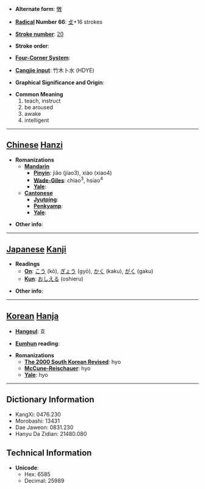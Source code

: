 * '''Alternate form''': [[斆]]

* '''[[Wiktionary:Chinese radical index| Radical]] Number 66''': [[Wiktionary:Chinese radical index 攴|攴]]+16 strokes

* '''[[Wiktionary:Chinese total strokes index|Stroke number]]''': [[Wiktionary:Chinese total strokes index 20|20]]

* '''Stroke order''': 

* '''[[Wiktionary:Chinese four corner index|Four-Corner System]]''': 

* '''[[Wiktionary:Chinese Cangjie index|Cangjie input]]''': 竹木卜水 (HDYE)

* '''Graphical Significance and Origin''': 

* '''Common Meaning'''
*#teach, instruct
*# be aroused
*# awake
*# intelligent


----

== [[Chinese]] [[Hanzi]] ==

* '''Romanizations'''
** '''[[Mandarin]]'''
*** '''[[Pinyin]]''': jiǎo (jiao3), xiào (xiao4)
*** '''[[Wade-Giles]]''': chiao<sup>3</sup>, hsiao<sup>4</sup>
*** '''[[Yale]]''': 
** '''[[Cantonese]]'''
*** '''[[Jyutping]]''':
*** '''[[Penkyamp]]''': 
*** '''[[Yale]]''': 

* '''Other info''': 

----

== [[Japanese]] [[Kanji]] ==

* '''Readings'''
** '''[[On]]''': [[こう]] (kō), [[ぎょう]] (gyō), [[かく]] (kaku), [[がく]] (gaku)
** '''[[Kun]]''': [[おしえる]] (oshieru)

* '''Other info''':  

----

== [[Korean]] [[Hanja]] ==

* '''[[Hangeul]]''': 효

* '''[[Eumhun]] reading''': 

* '''Romanizations'''
** '''[[The 2000 South Korean Revised Romanization|The 2000 South Korean Revised]]''': hyo
** '''[[McCune-Reischauer]]''': hyo
** '''[[Yale]]''': hyo

----

== Dictionary Information ==

* KangXi: 0476.230
* Morobashi: 13431
* Dae Jaweon: 0831.230
* Hanyu Da Zidian: 21480.080

== Technical Information ==

* '''Unicode''':
** Hex: 6585
** Decimal: 25989